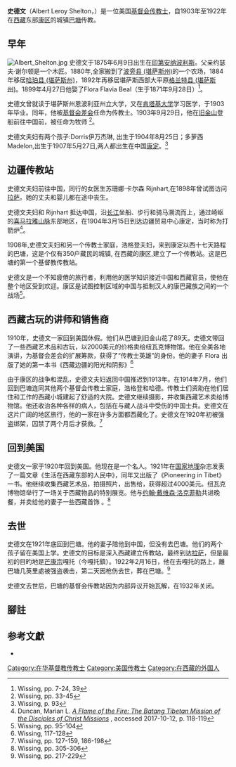 {{noteTA
|1=zh-hans:纽瓦克;zh-hk:紐瓦克;zh-tw:紐華克;
}}
'''史德文'''（Albert Leroy Shelton，{{bd|1875年||1922年|}}）是一位美国[[基督会|基督会]][[传教士|传教士]]，自1903年至1922年在[[西藏|西藏]]东部[[康区|康区]]的城镇[[巴塘|巴塘]]传教。

==早年==
[[File:Albert_Shelton.jpg|thumb]]
史德文于1875年6月9日出生在[[印第安纳波利斯|印第安纳波利斯]]。父亲约瑟夫·谢尔顿是一个木匠。1880年,全家搬到了[[波旁县_(堪萨斯州)|波旁县 (堪萨斯州)]]的一个农场，1884年移居[[哈珀县_(堪萨斯州)|哈珀县 (堪萨斯州)]]，1892年再移居堪萨斯西部大平原[[格兰特县_(堪萨斯州)|格兰特县 (堪萨斯州)]]。1899年4月27日他娶了Flora Flavia Beal（生于1871年9月28日）<ref>Wissing,  pp. 7-24, 39</ref>。

史德文曾就读于堪萨斯州恩波利亚州立大学，又在[[肯塔基大学|肯塔基大学]]学习医学，于1903年毕业。同年，他被[[基督会差会|基督会差会]]任命为传教士。1903年9月29日，他在[[旧金山|旧金山]]登船前往中国前，被任命为牧师 <ref>Wissing, pp. 33-45</ref>。

史德文夫妇有两个孩子:Dorris伊万杰琳, 出生于1904年8月25日；多萝西 Madelon,出生于1907年5月27日,两人都出生在中国[[康定市|康定]]。<ref>Wissing, p. 93</ref>

==边疆传教站==
史德文夫妇前往中国，同行的女医生苏珊娜·卡尔森 Rijnhart,在1898年曾试图访问[[拉萨|拉萨]]。她的丈夫和婴儿都在途中丧生。

史德文夫妇和 Rijnhart 抵达中国，沿[[长江|长江]]坐船、步行和骑马溯流而上，通过崎岖的[[喜马拉雅山脉|喜马拉雅山脉]]东部地区，在1904年3月15日到达边疆贸易中心康定，当时称为打箭炉<ref>Duncan, Marian L.  [http://globalministries.org/news/eap/a-flame-of-the-fire-the.html ''A Flame of the Fire: The Batang Tibetan Mission of the Disciples of Christ Missions''] {{Wayback|url=http://globalministries.org/news/eap/a-flame-of-the-fire-the.html |date=20190730062122 }}, accessed 2017-10-12, p. 118-119</ref>。

1908年,史德文夫妇和另一个传教士家庭，浩格登夫妇，来到康定以西十七天路程的巴塘，这是个仅有350户藏民的城镇, 在西藏的康区,建立了一个传教站。这是巴塘的第一个基督教传教站。

史德文是一个不知疲倦的旅行者，利用他的医学知识接近中国和西藏官员，使他在整个地区受到欢迎。康区是试图控制区域的中国与抵制汉人的康巴藏族之间的一个战场<ref>Wissing, pp. 95-104</ref>。

==西藏古玩的讲师和销售商==
1910年，史德文一家回到美国休假。他们从巴塘到旧金山花了89天。史德文带回了一些西藏艺术品和古玩，以2000美元的价格卖给纽瓦克博物馆。他在全美各地演讲，为基督会差会的扩展筹款，获得了“传教士英雄”的身份。他的妻子 Flora 出版了她的第一本书《西藏边疆的阳光和阴影》<ref>Wissing, 117-128</ref>

由于康区的战争和混乱，史德文夫妇返回中国推迟到1913年。在1914年7月，他们回到巴塘连同其他两个基督会传教士家庭，浩格登和哈德。传教士们资助在他们居住和工作的西藏小城建起了舒适的大院。史德文继续摄影，并收集西藏艺术卖给博物馆。他还收治各种各样的病人，包括在与藏人战斗中受伤的中国士兵。史德文在这片广阔的地区旅行，他的一家在许多方面都西藏化了。史德文在1920年初被强盗绑架，囚禁了两个月后才获救。<ref>Wissing, pp. 127-159, 186-198</ref>

==回到美国==
史德文一家于1920年回到美国。他现在是一个名人。1921年在[[国家地理_(杂志)|国家地理]]杂志发表了一篇文章《生活在西藏东部的人民中》，同年又出版了《Pioneering in Tibet》一书。他继续收集西藏艺术品，拍摄照片，出售给{{link-en|纽瓦克博物馆|Newark Museum}}，获得超过4000美元。纽瓦克博物馆举行了一场关于西藏物品的特别展览。他与[[约翰·戴维森·洛克菲勒|约翰·戴维森·洛克菲勒]]共进晚餐，并卖给他的妻子一些西藏首饰 。<ref>Wissing, pp. 305-306</ref>

==去世==
史德文在1921年底回到巴塘。他的妻子陪他到中国，但没有去巴塘。他们的两个孩子留在美国上学。史德文的目标是深入西藏建立传教站，最终到达[[拉萨|拉萨]]，但是最初的目旳地是[[芒康縣|芒康宗]]嘎托（今嘎托鎮）。1922年2月16日，他在去嘎托的路上，離巴塘几英里處被强盗袭击，第二天因枪伤去世，葬在巴塘。<ref>Wissing, pp. 217-229</ref>

史德文去世后，巴塘的基督会传教站因为内部异议开始瓦解，在1932年关闭。

==腳註==
{{reflist}}

==参考文獻==
* {{cite book|author=Douglas Wissing|title=''Pioneer in Tibet: The Life and Perils of Dr. Albert Shelton''| url=https://books.google.com/books?id=ZR94BgAAQBAJ|date=2015-03-17|publisher=St. Martin's Press|isbn=978-1-4668-9224-8}}{{en}}

{{normdaten}}
{{DEFAULTSORT:Shelton}}
[[Category:在华基督教传教士|Category:在华基督教传教士]]
[[Category:美国传教士|Category:美国传教士]]
[[Category:在西藏的外国人|Category:在西藏的外国人]]